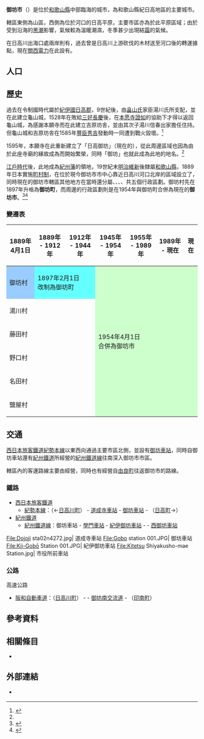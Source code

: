 {{日本都市
| 自治體名   = 御坊市
| 圖像       = [[File:Honganji_Hidaka-betsuin01n3200.jpg|240px]]
| 圖像說明   = [[本願寺日高別院|本願寺日高別院]]（日高御坊）
| 市章       = [[File:Goboh_Wakayama_chapter.JPG|100px]]
| 日文原名   = 御坊市
| 平假名     = ごぼうし
| 羅馬字拼音 = Gobō-shi
| 都道府縣   = 和歌山縣
| 支廳       =
| 編號       = 30205-8
| 面積       = 43.78
| 邊界未定   =
| 人口       = 23,154<Ref>
{{Cite web| url=http://www.city.gobo.wakayama.jp/sosiki/somu/kikaku/tanto/shisei/toukei/1385108649651.html| title=住民登録人口及び世帯数| publisher=御坊市政府| language=ja| accessdate=2019-11-20| archive-date=2022-06-19| archive-url=https://web.archive.org/web/20220619151438/http://www.city.gobo.wakayama.jp/sosiki/somu/kikaku/tanto/shisei/toukei/1385108649651.html}}
</ref>
| 統計時間   = 2019年10月31日
| 自治體     = [[美濱町_(和歌山縣)|美濱町]]、[[日高町_(和歌山縣)|日高町]]、[[日高川町|日高川町]]、[[印南町|印南町]]
| 花         = [[菊花|菊花]]
| 樹         = [[鐵冬青|鐵冬青]]
| 鳥         =
| 其他象徵物 = 市花木
| 其他象徵   = [[黃芙蓉|黃芙蓉]]
| 市長       = {{Tsl|ja|柏木征夫}}
| 卸任日期   = 2020年6月10日
| 議員數     = 14
| 郵遞區號   = 644-0002
| 所在地     = 御坊市薗350番地
| 電話號碼   = 738-22-4111
| 外部連結   = {{url|http://www.city.gobo.wakayama.jp/}}
| 地圖       = [[File:Gobo_in_Wakayama_Prefecture_Ja.svg|250px]]
| 註記       =
}}

'''御坊市'''（{{jpn|j=御坊市|hg=ごぼうし|rm=Gobō shi|f=y}}）是位於[[和歌山縣|和歌山縣]]中部臨海的城市，為和歌山縣紀日高地區的主要城市。

轄區東側為山區，西側為位於{{Tsl|ja|日高川}}河口的日高平原，主要市區亦為於此平原區域；由於受到沿海的[[黑潮|黑潮]]影響，氣候較為溫暖潮濕，冬季甚少出現結[[霜|霜]]的氣候。

在日高川出海口處兩岸則有{{Tsl|ja|日高港}}，過去曾是日高川上游砍伐的木材送至河口後的轉運據點，現在[[關西電力|關西電力]]在此設有{{Tsl|ja|御坊発電所|御坊發電廠}}。

== 人口 ==

{{日本人口統計|location=Gobo, Wakayama|code=30205|name=御坊市}}

== 歷史 ==

過去在令制國時代屬於[[紀伊國|紀伊國]][[日高郡_(和歌山縣)|日高郡]]，9世紀後，由[[畠山氏|畠山氏]]家臣湯川氏所支配，並在此建立龜山城，1528年{{Tsl|ja|湯川直光}}在{{Tsl|ja|江口の戦い|江口之戰}}敗給[[三好長慶|三好長慶]]後，在[[本愿寺|本愿寺]][[證如|證如]]的協助下才得以返回龜山城，為感謝本願寺而在此建立吉原坊舎，並由其次子湯川信春出家擔任住持。但龜山城和吉原坊舎在1585年[[豐臣秀吉|豐臣秀吉]]發動{{Tsl|ja|紀州征伐}}時一同遭到戰火毀壞。<ref name="History-1">{{Cite web| url=http://www.city.gobo.wakayama.jp/gobonorekishi/kaisetsu_shasin/1394430341608.html| title=御坊の歴史 解説と写真(古代～近世)| publisher=御坊市政府| language=ja| accessdate=2019-11-20| archive-date=2021-11-30| archive-url=https://web.archive.org/web/20211130074103/http://www.city.gobo.wakayama.jp/gobonorekishi/kaisetsu_shasin/1394430341608.html}}</ref>

1595年，本願寺在此重新建立了「日高御坊」（現在的{{Tsl|ja|本願寺日高別院}}），從此周邊區域也因為由於此座寺廟的緣故成為{{Tsl|ja|寺内町|寺內町}}而開始繁榮，同時「御坊」也就此成為此地的地名。<ref name="History-1"/>

[[江戶時代|江戶時代]]後，此地成為[[紀州藩|紀州藩]]的領地，19世紀末[[明治維新|明治維新]]後隸屬[[和歌山縣|和歌山縣]]，1889年日本實施[[町村制|町村制]]，在位於現今御坊市市中心靠近日高川河口北岸的區域設立了'''{{Tsl|ja|御坊町|御坊町|御坊村}}'''，同時現在的御坊市轄區其他地方在當時還分屬{{Tsl|ja|湯川村 (和歌山県)|湯川村 (和歌山縣)|湯川村}}、{{Tsl|ja|藤田村 (和歌山県)|藤田村 (和歌山縣)|藤田村}}、{{Tsl|ja|野口村 (和歌山県)|野口村 (和歌山縣)|野口村}}、{{Tsl|ja|名田村}}、{{Tsl|ja|塩屋村 (和歌山県)|鹽屋村 (和歌山縣)|鹽屋村}}共五個行政區劃。御坊村先在1897年升格為'''御坊町'''，而周邊的行政區劃則是在1954年與御坊町合併為現在的'''御坊市'''。<ref>{{Cite web| url=http://www.city.gobo.wakayama.jp/gobonorekishi/kaisetsu_shasin/1394430365009.html| title=御坊の歴史 解説と写真(明治・大正時代)| publisher=御坊市政府| language=ja| accessdate=2019-11-20| archive-date=2021-11-30| archive-url=https://web.archive.org/web/20211130070806/http://www.city.gobo.wakayama.jp/gobonorekishi/kaisetsu_shasin/1394430365009.html}}</ref><ref>{{Cite web| url=http://www.city.gobo.wakayama.jp/gobonorekishi/kaisetsu_shasin/1394430406487.html| title=御坊の歴史 解説と写真(昭和29年～昭和49年)| publisher=御坊市政府| language=ja| accessdate=2019-11-20| archive-date=2021-11-30| archive-url=https://web.archive.org/web/20211130075138/http://www.city.gobo.wakayama.jp/gobonorekishi/kaisetsu_shasin/1394430406487.html}}</ref>

=== 變遷表 ===

{| class="wikitable" style="font-size:x-small;"
|-
! 1889年4月1日
! 1889年 - 1912年
! 1912年 - 1944年
! 1945年 - 1954年
! 1955年 - 1989年
! 1989年 - 現在
! 現在
|-
| style="background-color:#9cf;" | 御坊村
| colspan=2 style="background-color:#6ff;" | 1897年2月1日<br />改制為御坊町
| rowspan=6 colspan=4 style="background-color:#cfc;" | 1954年4月1日<br />合併為御坊市
|-
| colspan=3 | 湯川村
|-
| colspan=3 | 藤田村
|-
| colspan=3 | 野口村
|-
| colspan=3 | 名田村
|-
| colspan=3 | 鹽屋村
|}

== 交通 ==

[[西日本旅客鐵道|西日本旅客鐵道]][[紀勢本線|紀勢本線]]以東西向通過主要市區北側，並設有[[御坊車站|御坊車站]]，同時自御坊車站還有[[紀州鐵道|紀州鐵道]]所經營的[[紀州鐵道線|紀州鐵道線]]往南深入御坊市市區。

轄區內的客運路線主要由{{Tsl|ja|御坊南海バス|御坊南海巴士}}經營，同時{{Tsl|ja|中紀バス|中紀巴士}}也有經營自[[由良町|由良町]]往返御坊市的路線。

=== 鐵路 ===

* [[西日本旅客鐵道|西日本旅客鐵道]]
** [[紀勢本線|紀勢本線]]：（←[[日高川町|日高川町]]） - [[道成寺車站|道成寺車站]] - [[御坊車站|御坊車站]] - （[[日高町_(和歌山縣)|日高町]]→）
* [[紀州鐵道|紀州鐵道]]
** [[紀州鐵道線|紀州鐵道線]]：御坊車站 - [[學門車站|學門車站]] - [[紀伊御坊車站|紀伊御坊車站]] - {{Tsl|ja|市役所前駅 (和歌山県)|市役所前車站 (和歌山線)|市役所前車站}} - [[西御坊車站|西御坊車站]]

<gallery widths=200px heights=200px>
File:Dojoji sta02n4272.jpg| 道成寺車站
File:Gobo station 001.JPG| 御坊車站
File:Kii-Gobō Station 001.JPG| 紀伊御坊車站
File:Kitetsu Shiyakusho-mae Station.jpg| 市役所前車站
</gallery>

=== 公路 ===

; 高速公路
* [[阪和自動車道|阪和自動車道]]：（[[日高川町|日高川町]]） - {{Tsl|ja|御坊インターチェンジ|御坊交流道}} - [[御坊南交流道|御坊南交流道]] - （[[印南町|印南町]]）

== 參考資料 ==
{{Reflist|2}}

== 相關條目 ==
{{Commonscat|Gobo, Wakayama}}

* {{Tsl|ja|本願寺日高別院}}

== 外部連結 ==

* {{Ja}} {{Facebook|city.gobo|御坊市政府}}

{{和歌山縣}}
{{Authority control}}